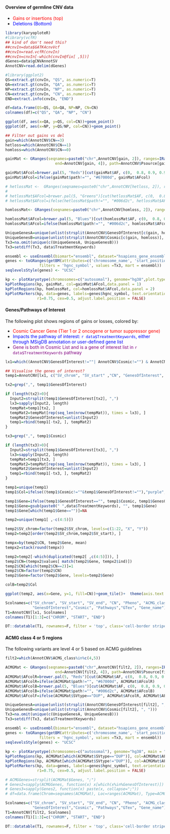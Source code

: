 
#### Overview of germline CNV data


* <span style="color: red;"> Gains or insertions (top) </span>
* <span style="color: blue;"> Deletions (Bottom) </span>

```r
library(karyoploteR)
#library(vcfR)
## kind of don't need this?
##cnvIn=data$GATK4cnvVcf
##cnvIn=read.vcfR(cnvIn)
##cnvIn=cnvIn[-which(cnvIn@fix[ ,5])]
dGenes=data$gCNVAnnotSV
AnnotCNV=read.delim(dGenes)
```


```r
#library(ggplot2)
QS=extract.gt(cnvIn, "QS", as.numeric=T)
QA=extract.gt(cnvIn, "QA", as.numeric=T)
NP=extract.gt(cnvIn, "NP", as.numeric=T)
CN=extract.gt(cnvIn, "CN", as.numeric=T)
END=extract.info(cnvIn, "END")

df=data.frame(QS=QS, QA=QA, NP=NP, CN=CN)
colnames(df)=c("QS", "QA", "NP", "CN")

ggplot(df, aes(x=QA, y=QS, col=CN))+geom_point()
ggplot(df, aes(x=NP, y=QS/NP, col=CN))+geom_point()
```


```r
## Filter out gains vs del
gain=which(AnnotCNV$CN==3)
hetloss=which(AnnotCNV$CN==1)
homloss=which(AnnotCNV$CN==0)
```


```r
gainMat <- GRanges(seqnames=paste0("chr",AnnotCNV[gain, 2]), ranges=IRanges(start=AnnotCNV[gain, 3],
                      end=AnnotCNV[gain, 4]), path=AnnotCNV$Psource[gain],AF=ifelse(is.na(AnnotCNV$AF[gain]), 1, 1-AnnotCNV$AF[gain]))

gainMat$AFcol=brewer.pal(5, "Reds")[cut(gainMat$AF, c(0,  0.8, 0.9, 0.95, 1))]
gainMat$AFcol=ifelse(gainMat$path!="", "#67000d", gainMat$AFcol)

# hetlossMat <-  GRanges(seqnames=paste0("chr",AnnotCNV[hetloss, 2]), ranges=IRanges(start=AnnotCNV[hetloss, 3], end=AnnotCNV[hetloss, 4]), path=AnnotCNV$Psource[hetloss],AF=ifelse(is.na(AnnotCNV$AF[hetloss]), 1, 1-AnnotCNV$AF[hetloss]))
# 
# hetlossMat$AFcol=brewer.pal(5, "Greens")[cut(hetlossMat$AF, c(0,  0.8, 0.9, 0.95, 1))]
# hetlossMat$AFcol=ifelse(hetlossMat$path!="", "#006d2c", hetlossMat$AFcol)

homlossMat<- GRanges(seqnames=paste0("chr",AnnotCNV[homloss, 2]), ranges=IRanges(start=AnnotCNV[homloss, 3], end=AnnotCNV[homloss, 4]), path=AnnotCNV$Psource[homloss],AF=ifelse(is.na(AnnotCNV$AF[homloss]), 1, 1-AnnotCNV$AF[homloss]))

homlossMat$AFcol=brewer.pal(5, "Blues")[cut(homlossMat$AF, c(0,  0.8, 0.9, 0.95, 1))]
homlossMat$AFcol=ifelse(homlossMat$path!="", "#006d2c", homlossMat$AFcol)

UniqueGenesA=unique(unlist(strsplit(AnnotCNV$GenesOfInterest[c(gain, homloss)], ",")))
UniqueGenesB=unique(unlist(strsplit(AnnotCNV$Cosmic[c(gain, homloss)], ", ")))
Tx3=na.omit(unique(c(UniqueGenesA, UniqueGenesB)))
Tx3=setdiff(Tx3, data$TreatmentKeywords)

ensembl <- useEnsembl(biomart="ensembl", dataset="hsapiens_gene_ensembl")
genes <- toGRanges(getBM(attributes=c('chromosome_name', 'start_position', 'end_position', 'hgnc_symbol'),
               filters = 'hgnc_symbol', values =Tx3, mart = ensembl))
seqlevelsStyle(genes) <- "UCSC"

kp <- plotKaryotype(chromosomes=c("autosomal"), genome="hg38",plot.type=2)
kpPlotRegions(kp, gainMat, col=gainMat$AFcol,data.panel = 1)
kpPlotRegions(kp, homlossMat, col=homlossMat$AFcol,data.panel = 2)
kpPlotMarkers(kp, data=genes, labels=genes$hgnc_symbol, text.orientation = "horizontal",
              r1=0.75, cex=0.5, adjust.label.position = FALSE)

```

#### Genes/Pathways of Interest

The following plot shows regions of gains or losses, colored by:

* <span style="color: red;"> Cosmic Cancer Gene (Tier 1 or 2 oncogene or tumor suppressor gene) </span>
* <span style="color: blue;"> Impacts the pathway of interest: `r data$TreatmentKeywords`, either through MSigDB annotation or user-defined gene list </span>
* <span style="color: purple;"> Gene is both in Cosmic List and is a gene of interest list in `r data$TreatmentKeywords` pathway </span>


```r
lx1=which((AnnotCNV$GenesOfInterest!=""| AnnotCNV$Cosmic!="") & AnnotCNV$ACMG_class>=3 & (AnnotCNV$AF<=0.1 | is.na(AnnotCNV$AF)))

## Visualise the genes of interest?
temp1=AnnotCNV[lx1, c("SV_chrom", "SV_start" ,"CN", "GenesOfInterest", "Cosmic")]

tx2=grep(",", temp1$GenesOfInterest)

if (length(tx2)>0){
  Input2=strsplit(temp1$GenesOfInterest[tx2], ",") 
  lx3=sapply(Input2, length)
  tempMat=temp1[tx2, ]
  tempMat2=tempMat[rep(seq_len(nrow(tempMat)), times = lx3), ]
  tempMat2$GenesOfInterest=unlist(Input2)
  temp1=rbind(temp1[-tx2, ], tempMat2)
}

tx3=grep(",", temp1$Cosmic)

if (length(tx3)>0){
  Input2=strsplit(temp1$GenesOfInterest[tx3], ",") 
  lx3=sapply(Input2, length)
  tempMat=temp1[tx3, ]
  tempMat2=tempMat[rep(seq_len(nrow(tempMat)), times = lx3), ]
  tempMat2$GenesOfInterest=unlist(Input2)
  temp1=rbind(temp1[-tx3, ], tempMat2)
}

temp1=unique(temp1)
temp1$Col=ifelse((temp1$Cosmic!=""&temp1$GenesOfInterest!=""),"purple", ifelse(temp1$Cosmic!="", "red", "blue") )

temp1$Gene=ifelse(temp1$GenesOfInterest=="", temp1$Cosmic, temp1$GenesOfInterest)
temp1$Gene=gsub(paste0(" ",data$TreatmentKeywords), "", temp1$Gene)
temp1$Gene[which(temp1$Gene=="")]=NA

temp2=unique(temp1[ ,-c(4:5)])

temp2$SV_chrom=factor(temp2$SV_chrom, levels=c(1:22, "X", "Y"))
temp2=temp2[order(temp2$SV_chrom,temp2$SV_start), ]

tempx=by(temp2$CN, temp2$Gene, mean)
tempx2=stack(round(tempx))

temp2=temp2[-which(duplicated(temp2[ ,c(4:5)])), ]
temp2$CN=(tempx2$values[ match(temp2$Gene, tempx2$ind)])
temp2$CN[which(temp2$CN==2)]=1
temp2$CN=factor(temp2$CN)
temp2$Gene=factor(temp2$Gene, levels=temp2$Gene)

colB=temp2$Col

ggplot(temp2, aes(x=Gene, y=1, fill=CN))+geom_tile()+  theme(axis.text.x = element_blank(), axis.ticks.x = element_blank())+scale_fill_manual(values = c("#3182bd", "#9ecae1", "#de2d26"))+expand_limits(y = 0.25)+geom_text(aes(colour = colB, label = Gene), y = 0.35, angle=90)+facet_grid(~SV_chrom, space="free", scales="free")+scale_colour_manual(values = c("blue", "purple", "red"), guide = F)
```


```r
Scolnames=c("SV_chrom", "SV_start", "SV_end", "CN", "Pheno", "ACMG_class", "AF", 
            "GenesOfInterest","Cosmic", "Pathways","GTex", "Gene_name")
T1=AnnotCNV[lx1, Scolnames]
colnames(T1)[1:3]=c("CHROM", "START", "END")

DT::datatable(T1, rownames=F, filter = 'top', class='cell-border stripe',extensions="Buttons", options=list(dom="Bfrtip",scoller = TRUE, pageLength = 5,  buttons=c(I('colvis'),'csv', 'excel'), columnDefs = list(list(visible=FALSE, targets=c(4)))))

```


#### ACMG class 4 or 5 regions

The following variants are level 4 or 5 based on ACMG guidelines

```r
filt2=which(AnnotCNV$ACMG_class%in%c(4,5))

ACMGMat <- GRanges(seqnames=paste0("chr",AnnotCNV[filt2, 2]), ranges=IRanges(start=AnnotCNV[filt2, 3],
                      end=AnnotCNV[filt2, 4]), path=AnnotCNV$Psource[filt2],AF=ifelse(is.na(AnnotCNV$AF[filt2]), 1, 1-AnnotCNV$AF[filt2]), SVtype=AnnotCNV$SV_type[filt2], Genes=AnnotCNV$Gene_name[filt2],phen=AnnotCNV$Pheno[filt2], ACMG=AnnotCNV$ACMG_class[filt2])
ACMGMat$AFcolR=brewer.pal(5, "Reds")[cut(ACMGMat$AF, c(0,  0.8, 0.9, 0.95, 1))]
ACMGMat$AFcolR=ifelse(ACMGMat$path!="", "#67000d", ACMGMat$AFcolR)
ACMGMat$AFcolB=brewer.pal(5, "Blues")[cut(ACMGMat$AF, c(0,  0.8, 0.9, 0.95, 1))]
ACMGMat$AFcolB=ifelse(ACMGMat$path!="", "#006d2c", ACMGMat$AFcolB)
ACMGMat$AFcolF=ifelse(ACMGMat$SVtype=="DUP", ACMGMat$AFcolR, ACMGMat$AFcolB)

UniqueGenesA=unique(unlist(strsplit(AnnotCNV$GenesOfInterest[filt2], ",")))
UniqueGenesB=unique(unlist(strsplit(AnnotCNV$Cosmic[filt2], ", ")))
Tx3=na.omit(unique(c(UniqueGenesA, UniqueGenesB)))
Tx3=setdiff(Tx3, data$TreatmentKeywords)

ensembl <- useEnsembl(biomart="ensembl", dataset="hsapiens_gene_ensembl")
genes <- toGRanges(getBM(attributes=c('chromosome_name', 'start_position', 'end_position', 'hgnc_symbol'),
               filters = 'hgnc_symbol', values =Tx3, mart = ensembl))
seqlevelsStyle(genes) <- "UCSC"
                      
kp <- plotKaryotype(chromosomes=c("autosomal"), genome="hg38", main = "ACMG regions", plot.type=2)
kpPlotRegions(kp, ACMGMat[which(ACMGMat$SVtype=="DUP")], col=ACMGMat$AFcolF,data.panel = 1)
kpPlotRegions(kp, ACMGMat[which(ACMGMat$SVtype!="DUP")], col=ACMGMat$AFcolF,data.panel = 2)
kpPlotMarkers(kp, data=genes, labels=genes$hgnc_symbol, text.orientation = "horizontal",
              r1=0.75, cex=0.5, adjust.label.position = FALSE)
```



```r
# ACMGGenes=strsplit(ACMGMat$Genes, ";")
# Genes2=sapply(ACMGGenes, function(x) x[which(x%in%GenesOfInterest)])
# Genes3=sapply(Genes2, function(x) paste(x, collapse=";"))
# df=data.frame(Chrom=seqnames(ACMGMat), Loc=ranges(ACMGMat), Type=ACMGMat$SVtype, GT=GT[filt2], path=ACMGMat$phen, AFmax=1-ACMGMat$AF, GenesofInterest=Genes3, Genes=ACMGMat$Genes, ACMG=ACMGMat$ACMG)

Scolnames=c("SV_chrom", "SV_start", "SV_end", "CN", "Pheno", "ACMG_class", "AF", 
            "GenesOfInterest","Cosmic", "Pathways","GTex", "Gene_name")
T1=AnnotCNV[filt2, Scolnames]
colnames(T1)[1:3]=c("CHROM", "START", "END")

DT::datatable(T1, rownames=F, filter = 'top', class='cell-border stripe',extensions="Buttons", options=list(dom="Bfrtip",scoller = TRUE, pageLength = 7,  buttons=c(I('colvis'),'csv', 'excel'), columnDefs = list(list(visible=TRUE))))

```

